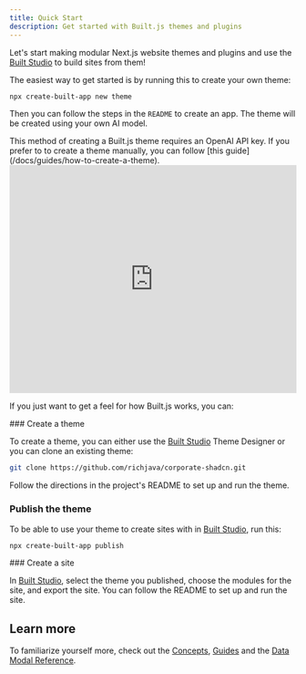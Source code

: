 ```yaml
---
title: Quick Start
description: Get started with Built.js themes and plugins
---
```



Let's start making modular Next.js website themes and plugins and use the [Built Studio](/built-studio) to build sites from them!


The easiest way to get started is by running this to create your own theme:

```bash copy
npx create-built-app new theme
```
Then you can follow the steps in the `README` to create an app. The theme will be created using your own AI model.

<Callout type="info">
This method of creating a Built.js theme requires an OpenAI API key. If you prefer to to create a theme manually, you can follow [this guide](/docs/guides/how-to-create-a-theme).
</Callout>

 
<iframe width="100%" height="400" src="https://www.youtube.com/embed/8hsiE7xXQcE?si=d4522ZCFbXxXZq2Y" title="YouTube video player" frameborder="0" allow="accelerometer; autoplay; clipboard-write; encrypted-media; gyroscope; picture-in-picture; web-share" referrerpolicy="strict-origin-when-cross-origin" allowfullscreen></iframe>


If you just want to get a feel for how Built.js works, you can:

<Steps>
<Step>
### Create a theme
 
To create a theme, you can either use the [Built Studio](https://builtjs.com) Theme Designer or you can clone an existing theme:
```bash copy
git clone https://github.com/richjava/corporate-shadcn.git
```
Follow the directions in the project's README to set up and run the theme.
</Step>
<Step>
### Publish the theme
 
To be able to use your theme to create sites with in [Built Studio](https://builtjs.com), run this:
```bash copy
npx create-built-app publish
```
</Step>
<Step>
### Create a site
 
In [Built Studio](https://builtjs.com), select the theme you published, choose the modules for the site, and export the site. You can follow the README to set up and run the site.
</Step>
</Steps>


## Learn more
To familiarize yourself more, check out the [Concepts](/docs/concepts/concepts-overview), [Guides](/docs/guides/guides-overview) and the [Data Modal Reference](/docs/data-model-reference).


<Cards>
  <Card title="Concepts" href="/docs/concepts/concepts-overview" />
  <Card title="Guides" href="./docs/guides/guides-overview" />
  <Card title="Data Model Reference" href="/docs/data-model-reference" />
</Cards>
